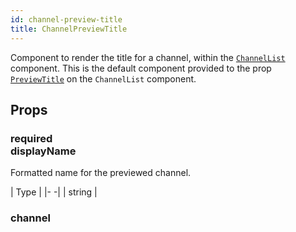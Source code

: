 ```yaml
---
id: channel-preview-title
title: ChannelPreviewTitle
---
```



Component to render the title for a channel, within the [`ChannelList`](../core-components/channel_list.mdx) component.
This is the default component provided to the prop [`PreviewTitle`](../core-components/channel_list.mdx#previewtitle) on the `ChannelList` component.

## Props

### <div class="label required">required</div> **displayName**

Formatted name for the previewed channel.

| Type |
|- -|
| string |

### channel

<Channel/>
